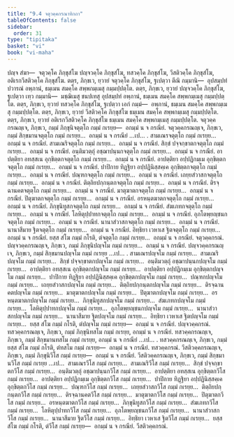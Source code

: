 ```yaml
---
title: "9.4 จตุวคฺคกรณาทิกถา"
tableOfContents: false
sidebar:
  order: 31
type: "tipitaka"
basket: "vi"
book: "vi-maha"
---
```



<DynamicBreadcrumb />

<Division number="388" book="vi-maha">

<Paragraph number="1797" book="vi-maha">
ปญฺจ สํฆา—  จตุวคฺโค ภิกฺขุสํโฆ ปญฺจวคฺโค ภิกฺขุสํโฆ, ทสวคฺโค ภิกฺขุสํโฆ, วีสติวคฺโค ภิกฺขุสํโฆ, อติเรกวีสติวคฺโค ภิกฺขุสํโฆ. ตตฺร, ภิกฺขเว, ยฺวายํ จตุวคฺโค ภิกฺขุสํโฆ, ฐเปตฺวา ตีณิ กมฺมานิ—  อุปสมฺปทํ ปวารณํ อพฺภานํ, ธมฺเมน สมคฺโค สพฺพกมฺเมสุ กมฺมปฺปตฺโต. ตตฺร, ภิกฺขเว, ยฺวายํ ปญฺจวคฺโค ภิกฺขุสํโฆ, ฐเปตฺวา เทฺว กมฺมานิ—  มชฺฌิเมสุ ชนปเทสุ อุปสมฺปทํ อพฺภานํ, ธมฺเมน สมคฺโค สพฺพกมฺเมสุ กมฺมปฺปตฺโต. ตตฺร, ภิกฺขเว, ยฺวายํ ทสวคฺโค ภิกฺขุสํโฆ, ฐเปตฺวา เอกํ กมฺมํ—  อพฺภานํ, ธมฺเมน สมคฺโค สพฺพกมฺเมสุ กมฺมปฺปตฺโต. ตตฺร, ภิกฺขเว, ยฺวายํ วีสติวคฺโค ภิกฺขุสํโฆ ธมฺเมน สมคฺโค สพฺพกมฺเมสุ กมฺมปฺปตฺโต. ตตฺร, ภิกฺขเว, ยฺวายํ อติเรกวีสติวคฺโค ภิกฺขุสํโฆ ธมฺเมน สมคฺโค สพฺพกมฺเมสุ กมฺมปฺปตฺโต.
</Paragraph>

</Division>
<Division number="389" book="vi-maha">

<Paragraph number="1798" book="vi-maha">
จตุวคฺคกรณญฺเจ, ภิกฺขเว, กมฺมํ ภิกฺขุนิจตุตฺโถ กมฺมํ กเรยฺย—  อกมฺมํ น จ กรณียํ. จตุวคฺคกรณญฺเจ, ภิกฺขเว, กมฺมํ สิกฺขมานจตุตฺโถ กมฺมํ กเรยฺย…  อกมฺมํ น จ กรณียํ …เป… . สามเณรจตุตฺโถ กมฺมํ กเรยฺย…  อกมฺมํ น จ กรณียํ. สามเณริจตุตฺโถ กมฺมํ กเรยฺย…  อกมฺมํ น จ กรณียํ. สิกฺขํ ปจฺจกฺขาตกจตุตฺโถ กมฺมํ กเรยฺย…  อกมฺมํ น จ กรณียํ. อนฺติมวตฺถุํ อชฺฌาปนฺนกจตุตฺโถ กมฺมํ กเรยฺย…  อกมฺมํ น จ กรณียํ. อาปตฺติยา อทสฺสเน อุกฺขิตฺตกจตุตฺโถ กมฺมํ กเรยฺย…  อกมฺมํ น จ กรณียํ. อาปตฺติยา อปฺปฏิกมฺเม อุกฺขิตฺตกจตุตฺโถ กมฺมํ กเรยฺย…  อกมฺมํ น จ กรณียํ. ปาปิกาย ทิฏฺฐิยา อปฺปฏินิสฺสคฺเค อุกฺขิตฺตกจตุตฺโถ กมฺมํ กเรยฺย…  อกมฺมํ น จ กรณียํ. ปณฺฑกจตุตฺโถ กมฺมํ กเรยฺย…  อกมฺมํ น จ กรณียํ. เถยฺยสํวาสกจตุตฺโถ กมฺมํ กเรยฺย…  อกมฺมํ น จ กรณียํ. ติตฺถิยปกฺกนฺตกจตุตฺโถ กมฺมํ กเรยฺย…  อกมฺมํ น จ กรณียํ. ติรจฺฉานคตจตุตฺโถ กมฺมํ กเรยฺย…  อกมฺมํ น จ กรณียํ. มาตุฆาตกจตุตฺโถ กมฺมํ กเรยฺย…  อกมฺมํ น จ กรณียํ. ปิตุฆาตกจตุตฺโถ กมฺมํ กเรยฺย…  อกมฺมํ น จ กรณียํ. อรหนฺตฆาตกจตุตฺโถ กมฺมํ กเรยฺย…  อกมฺมํ น จ กรณียํ. ภิกฺขุนิทูสกจตุตฺโถ กมฺมํ กเรยฺย…  อกมฺมํ น จ กรณียํ. สํฆเภทกจตุตฺโถ กมฺมํ กเรยฺย…  อกมฺมํ น จ กรณียํ. โลหิตุปฺปาทกจตุตฺโถ กมฺมํ กเรยฺย…  อกมฺมํ น จ กรณียํ. อุภโตพฺยญฺชนกจตุตฺโถ กมฺมํ กเรยฺย…  อกมฺมํ น จ กรณียํ. นานาสํวาสกจตุตฺโถ กมฺมํ กเรยฺย…  อกมฺมํ น จ กรณียํ. นานาสีมาย ฐิตจตุตฺโถ กมฺมํ กเรยฺย…  อกมฺมํ น จ กรณียํ. อิทฺธิยา เวหาเส ฐิตจตุตฺโถ กมฺมํ กเรยฺย…  อกมฺมํ น จ กรณียํ. ยสฺส สํโฆ กมฺมํ กโรติ, ตํจตุตฺโถ กมฺมํ กเรยฺย…  อกมฺมํ น จ กรณียํ.

</Paragraph>
</Division>

<Paragraph number="1799" type="center" book="vi-maha">
จตุวคฺคกรณํ.


</Paragraph>

<Division number="390" book="vi-maha">

<Paragraph number="1800" book="vi-maha">
ปญฺจวคฺคกรณญฺเจ, ภิกฺขเว, กมฺมํ ภิกฺขุนิปญฺจโม กมฺมํ กเรยฺย…  อกมฺมํ น จ กรณียํ. ปญฺจวคฺคกรณญฺเจ, ภิกฺขเว, กมฺมํ สิกฺขมานปญฺจโม กมฺมํ กเรยฺย …เป… . สามเณรปญฺจโม กมฺมํ กเรยฺย…  สามเณริปญฺจโม กมฺมํ กเรยฺย…  สิกฺขํ ปจฺจกฺขาตกปญฺจโม กมฺมํ กเรยฺย…  อนฺติมวตฺถุํ อชฺฌาปนฺนกปญฺจโม กมฺมํ กเรยฺย…  อาปตฺติยา อทสฺสเน อุกฺขิตฺตกปญฺจโม กมฺมํ กเรยฺย…  อาปตฺติยา อปฺปฏิกมฺเม อุกฺขิตฺตกปญฺจโม กมฺมํ กเรยฺย…  ปาปิกาย ทิฏฺฐิยา อปฺปฏินิสฺสคฺเค อุกฺขิตฺตกปญฺจโม กมฺมํ กเรยฺย…  ปณฺฑกปญฺจโม กมฺมํ กเรยฺย…  เถยฺยสํวาสกปญฺจโม กมฺมํ กเรยฺย…  ติตฺถิยปกฺกนฺตกปญฺจโม กมฺมํ กเรยฺย…  ติรจฺฉานคตปญฺจโม กมฺมํ กเรยฺย…  มาตุฆาตกปญฺจโม กมฺมํ กเรยฺย…  ปิตุฆาตกปญฺจโม กมฺมํ กเรยฺย…  อรหนฺตฆาตกปญฺจโม กมฺมํ กเรยฺย…  ภิกฺขุนิทูสกปญฺจโม กมฺมํ กเรยฺย…  สํฆเภทกปญฺจโม กมฺมํ กเรยฺย…  โลหิตุปฺปาทกปญฺจโม กมฺมํ กเรยฺย…  อุภโตพฺยญฺชนกปญฺจโม กมฺมํ กเรยฺย…  นานาสํวาสกปญฺจโม กมฺมํ กเรยฺย…  นานาสีมาย ฐิตปญฺจโม กมฺมํ กเรยฺย…  อิทฺธิยา เวหาเส ฐิตปญฺจโม กมฺมํ กเรยฺย…  ยสฺส สํโฆ กมฺมํ กโรติ, ตํปญฺจโม กมฺมํ กเรยฺย—  อกมฺมํ น จ กรณียํ.

</Paragraph>
</Division>

<Paragraph number="1801" type="center" book="vi-maha">
ปญฺจวคฺคกรณํ.


</Paragraph>

<Division number="391" book="vi-maha">

<Paragraph number="1802" book="vi-maha">
ทสวคฺคกรณญฺเจ, ภิกฺขเว, กมฺมํ ภิกฺขุนิทสโม กมฺมํ กเรยฺย, อกมฺมํ น จ กรณียํ. ทสวคฺคกรณญฺเจ, ภิกฺขเว, กมฺมํ สิกฺขมานทสโม กมฺมํ กเรยฺย, อกมฺมํ น จ กรณียํ …เป… . ทสวคฺคกรณญฺเจ, ภิกฺขเว, กมฺมํ ยสฺส สํโฆ กมฺมํ กโรติ, ตํทสโม กมฺมํ กเรยฺย—  อกมฺมํ น จ กรณียํ.

</Paragraph>
</Division>

<Paragraph number="1803" type="center" book="vi-maha">
ทสวคฺคกรณํ.


</Paragraph>

<Division number="392" book="vi-maha">

<Paragraph number="1804" book="vi-maha">
วีสติวคฺคกรณญฺเจ, ภิกฺขเว, กมฺมํ ภิกฺขุนิวีโส กมฺมํ กเรยฺย—  อกมฺมํ น จ กรณียํ. วีสติวคฺคกรณญฺเจ, ภิกฺขเว, กมฺมํ สิกฺขมานวีโส กมฺมํ กเรยฺย …เป…  สามเณรวีโส กมฺมํ กเรยฺย…  สามเณริวีโส กมฺมํ กเรยฺย…  สิกฺขํ ปจฺจกฺขาตกวีโส กมฺมํ กเรยฺย…  อนฺติมวตฺถุํ อชฺฌาปนฺนกวีโส กมฺมํ กเรยฺย…  อาปตฺติยา อทสฺสเน อุกฺขิตฺตกวีโส กมฺมํ กเรยฺย…  อาปตฺติยา อปฺปฏิกมฺเม อุกฺขิตฺตกวีโส กมฺมํ กเรยฺย…  ปาปิกาย ทิฏฺฐิยา อปฺปฏินิสฺสคฺเค อุกฺขิตฺตกวีโส กมฺมํ กเรยฺย…  ปณฺฑกวีโส กมฺมํ กเรยฺย…  เถยฺยสํวาสกวีโส กมฺมํ กเรยฺย…  ติตฺถิยปกฺกนฺตกวีโส กมฺมํ กเรยฺย…  ติรจฺฉานคตวีโส กมฺมํ กเรยฺย…  มาตุฆาตกวีโส กมฺมํ กเรยฺย…  ปิตุฆาตกวีโส กมฺมํ กเรยฺย…  อรหนฺตฆาตกวีโส กมฺมํ กเรยฺย…  ภิกฺขุนิทูสกวีโส กมฺมํ กเรยฺย…  สํฆเภทกวีโส กมฺมํ กเรยฺย…  โลหิตุปฺปาทกวีโส กมฺมํ กเรยฺย…  อุภโตพฺยญฺชนกวีโส กมฺมํ กเรยฺย…  นานาสํวาสกวีโส กมฺมํ กเรยฺย…  นานาสีมาย ฐิตวีโส กมฺมํ กเรยฺย…  อิทฺธิยา เวหาเส ฐิตวีโส กมฺมํ กเรยฺย…  ยสฺส สํโฆ กมฺมํ กโรติ, ตํวีโส กมฺมํ กเรยฺย—  อกมฺมํ น จ กรณียํ.

</Paragraph>
</Division>

<Paragraph number="1805" type="center" book="vi-maha">
วีสติวคฺคกรณํ.
</Paragraph>